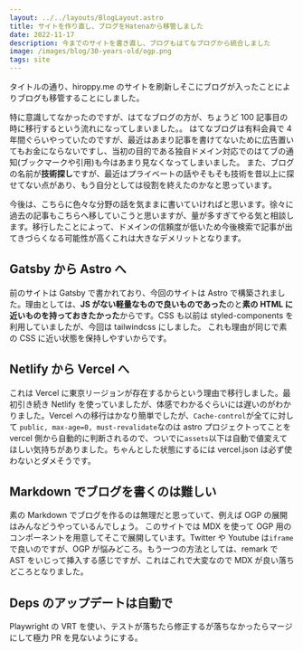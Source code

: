 ```yaml
---
layout: ../../layouts/BlogLayout.astro
title: サイトを作り直し、ブログをHatenaから移管しました
date: 2022-11-17
description: 今までのサイトを書き直し、ブログもはてなブログから統合しました
image: /images/blog/30-years-old/ogp.png
tags: site
---
```



タイトルの通り、hiroppy.me のサイトを刷新しそこにブログが入ったことによりブログも移管することにしました。

<OG url="https://hiroppy.me" />

特に意識してなかったのですが、はてなブログの方が、ちょうど 100 記事目の時に移行するという流れになってしまいました。。
はてなブログは有料会員で 4 年間ぐらいやっていたのですが、最近はあまり記事を書けてないために広告置いてもお金にならないですし、当初の目的である独自ドメイン対応でのはてブの通知(ブックマークや引用)も今はあまり見なくなってしまいました。
また、ブログの名前が**技術探し**ですが、最近はプライベートの話やそもそも技術を昔以上に探せてない点があり、もう自分としては役割を終えたのかなと思っています。

今後は、こちらに色々な分野の話を気ままに書いていければと思います。徐々に過去の記事もこちらへ移していこうと思いますが、量が多すぎてやる気と相談します。移行したことによって、ドメインの信頼度が低いため今後検索で記事が出てきづらくなる可能性が高くこれは大きなデメリットとなります。

## Gatsby から Astro へ

前のサイトは Gatsby で書かれており、今回のサイトは Astro で構築されました。理由としては、**JS がない軽量なもので良いものであった**のと**素の HTML に近いものを持っておきたかった**からです。CSS も以前は styled-components を利用していましたが、今回は tailwindcss にしました。
これも理由が同じで素の CSS に近い状態を保持しやすいからです。

## Netlify から Vercel へ

これは Vercel に東京リージョンが存在するからという理由で移行しました。最初引き続き Netlify を使っていましたが、体感でわかるぐらいには遅いのがわかりました。Vercel への移行はかなり簡単でしたが、`Cache-control`が全てに対して `public, max-age=0, must-revalidate`なのは
astro プロジェクトってことを vercel 側から自動的に判断されるので、ついでに`assets`以下は自動で値変えてほしい気持ちがありました。ちゃんとした状態にするには vercel.json は必ず使わないとダメそうです。

<OG url="https://zenn.dev/link/comments/dbecd011374263" />

## Markdown でブログを書くのは難しい

素の Markdown でブログを作るのは無理だと思っていて、例えば OGP の展開はみんなどうやっているんでしょう。
このサイトでは MDX を使って OGP 用のコンポーネントを用意してそこで展開しています。Twitter や Youtube は`iframe`で良いのですが、OGP が悩みどころ。もう一つの方法としては、remark で AST をいじって挿入する感じですが、これはこれで大変なので MDX が良い落ちどころとなりました。

## Deps のアップデートは自動で

Playwright の VRT を使い、テストが落ちたら修正するが落ちなかったらマージにして極力 PR を見ないようにする。
